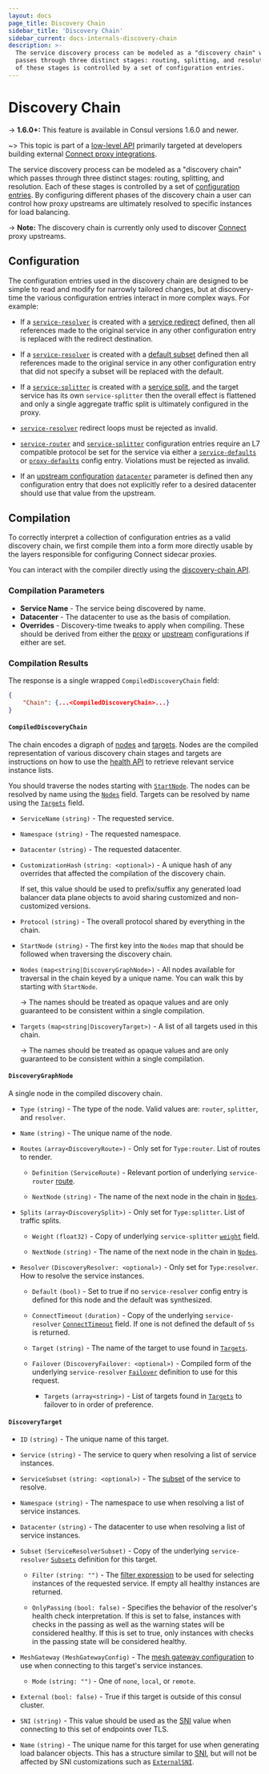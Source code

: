 ```yaml
---
layout: docs
page_title: Discovery Chain
sidebar_title: 'Discovery Chain'
sidebar_current: docs-internals-discovery-chain
description: >-
  The service discovery process can be modeled as a "discovery chain" which
  passes through three distinct stages: routing, splitting, and resolution. Each
  of these stages is controlled by a set of configuration entries.
---
```


# Discovery Chain

-> **1.6.0+:** This feature is available in Consul versions 1.6.0 and newer.

~> This topic is part of a [low-level API](/api/discovery-chain.html)
primarily targeted at developers building external [Connect proxy
integrations](/docs/connect/proxies/integrate.html).

The service discovery process can be modeled as a "discovery chain" which
passes through three distinct stages: routing, splitting, and resolution. Each
of these stages is controlled by a set of [configuration
entries](/docs/agent/config_entries.html). By configuring different phases of
the discovery chain a user can control how proxy upstreams are ultimately
resolved to specific instances for load balancing.

-> **Note:** The discovery chain is currently only used to discover
[Connect](/docs/connect/index.html) proxy upstreams.

## Configuration

The configuration entries used in the discovery chain are designed to be simple
to read and modify for narrowly tailored changes, but at discovery-time the
various configuration entries interact in more complex ways. For example:

- If a [`service-resolver`](/docs/agent/config-entries/service-resolver.html)
  is created with a [service
  redirect](/docs/agent/config-entries/service-resolver.html#service) defined,
  then all references made to the original service in any other configuration
  entry is replaced with the redirect destination.

- If a [`service-resolver`](/docs/agent/config-entries/service-resolver.html)
  is created with a [default
  subset](/docs/agent/config-entries/service-resolver.html#defaultsubset)
  defined then all references made to the original service in any other
  configuration entry that did not specify a subset will be replaced with the
  default.

- If a [`service-splitter`](/docs/agent/config-entries/service-splitter.html)
  is created with a [service
  split](/docs/agent/config-entries/service-splitter.html#splits), and the target service has its
  own `service-splitter` then the overall effect is flattened and only a single
  aggregate traffic split is ultimately configured in the proxy.

- [`service-resolver`](/docs/agent/config-entries/service-resolver.html)
  redirect loops must be rejected as invalid.

- [`service-router`](/docs/agent/config-entries/service-router.html) and
  [`service-splitter`](/docs/agent/config-entries/service-splitter.html)
  configuration entries require an L7 compatible protocol be set for the
  service via either a
  [`service-defaults`](/docs/agent/config-entries/service-defaults.html) or
  [`proxy-defaults`](/docs/agent/config-entries/proxy-defaults.html) config
  entry. Violations must be rejected as invalid.

- If an [upstream
  configuration](/docs/connect/registration/service-registration.html#upstream-configuration-reference)
  [`datacenter`](/docs/connect/registration/service-registration.html#datacenter)
  parameter is defined then any configuration entry that does not explicitly
  refer to a desired datacenter should use that value from the upstream.

## Compilation

To correctly interpret a collection of configuration entries as a valid
discovery chain, we first compile them into a form more directly usable by the
layers responsible for configuring Connect sidecar proxies.

You can interact with the compiler directly using the [discovery-chain
API](/api/discovery-chain.html).

### Compilation Parameters

- **Service Name** - The service being discovered by name.
- **Datacenter** - The datacenter to use as the basis of compilation.
- **Overrides** - Discovery-time tweaks to apply when compiling. These should
  be derived from either the
  [proxy](/docs/connect/registration/service-registration.html#complete-configuration-example)
  or
  [upstream](/docs/connect/registration/service-registration.html#upstream-configuration-reference)
  configurations if either are set.

### Compilation Results

The response is a single wrapped `CompiledDiscoveryChain` field:

```json
{
    "Chain": {...<CompiledDiscoveryChain>...}
}
```

#### `CompiledDiscoveryChain`

The chain encodes a digraph of [nodes](#discoverygraphnode) and
[targets](#discoverytarget). Nodes are the compiled representation of various
discovery chain stages and targets are instructions on how to use the [health
API](/api/health.html#list-nodes-for-connect-capable-service) to retrieve
relevant service instance lists.

You should traverse the nodes starting with [`StartNode`](#startnode). The
nodes can be resolved by name using the [`Nodes`](#nodes) field. Targets can be
resolved by name using the [`Targets`](#targets) field.

- `ServiceName` `(string)` - The requested service.
- `Namespace` `(string)` - The requested namespace.
- `Datacenter` `(string)` - The requested datacenter.

- `CustomizationHash` `(string: <optional>)` - A unique hash of any overrides
  that affected the compilation of the discovery chain.

  If set, this value should be used to prefix/suffix any generated load
  balancer data plane objects to avoid sharing customized and non-customized
  versions.

- `Protocol` `(string)` - The overall protocol shared by everything in the
  chain.

- `StartNode` `(string)` - The first key into the `Nodes` map that should be
  followed when traversing the discovery chain.

- `Nodes` `(map<string|DiscoveryGraphNode>)` - All nodes available for traversal in
  the chain keyed by a unique name. You can walk this by starting with
  `StartNode`.

  -> The names should be treated as opaque values and are only guaranteed to be
  consistent within a single compilation.

- `Targets` `(map<string|DiscoveryTarget>)` - A list of all targets used in this chain.

  -> The names should be treated as opaque values and are only guaranteed to be
  consistent within a single compilation.

#### `DiscoveryGraphNode`

A single node in the compiled discovery chain.

- `Type` `(string)` - The type of the node. Valid values are: `router`,
  `splitter`, and `resolver`.

- `Name` `(string)` - The unique name of the node.

- `Routes` `(array<DiscoveryRoute>)` - Only set for `Type:router`. List of routes to
  render.

  - `Definition` `(ServiceRoute)` - Relevant portion of underlying
    `service-router`
    [route](/docs/agent/config-entries/service-router.html#routes).

  - `NextNode` `(string)` - The name of the next node in the chain in [`Nodes`](#nodes).

- `Splits` `(array<DiscoverySplit>)` - Only set for `Type:splitter`. List of traffic
  splits.

  - `Weight` `(float32)` - Copy of underlying `service-splitter`
    [`weight`](/docs/agent/config-entries/service-splitter.html#weight) field.

  - `NextNode` `(string)` - The name of the next node in the chain in [`Nodes`](#nodes).

- `Resolver` `(DiscoveryResolver: <optional>)` - Only set for `Type:resolver`. How
  to resolve the service instances.

  - `Default` `(bool)` - Set to true if no `service-resolver` config entry is
    defined for this node and the default was synthesized.

  - `ConnectTimeout` `(duration)` - Copy of the underlying `service-resolver`
    [`ConnectTimeout`](/docs/agent/config-entries/service-resolver.html#connecttimeout)
    field. If one is not defined the default of `5s` is returned.

  - `Target` `(string)` - The name of the target to use found in [`Targets`](#targets).

  - `Failover` `(DiscoveryFailover: <optional>)` - Compiled form of the
    underlying `service-resolver`
    [`Failover`](/docs/agent/config-entries/service-resolver.html#failover)
    definition to use for this request.

    - `Targets` `(array<string>)` - List of targets found in
      [`Targets`](#targets) to failover to in order of preference.

#### `DiscoveryTarget`

- `ID` `(string)` - The unique name of this target.

- `Service` `(string)` - The service to query when resolving a list of service instances.

- `ServiceSubset` `(string: <optional>)` - The
  [subset](/docs/agent/config-entries/service-resolver.html#service-subsets) of
  the service to resolve.

- `Namespace` `(string)` - The namespace to use when resolving a list of service instances.

- `Datacenter` `(string)` - The datacenter to use when resolving a list of service instances.

- `Subset` `(ServiceResolverSubset)` - Copy of the underlying
  `service-resolver`
  [`Subsets`](/docs/agent/config-entries/service-resolver.html#subsets)
  definition for this target.

  - `Filter` `(string: "")` - The
    [filter expression](/api/features/filtering.html) to be used for selecting
    instances of the requested service. If empty all healthy instances are
    returned.

  - `OnlyPassing` `(bool: false)` - Specifies the behavior of the resolver's
    health check interpretation. If this is set to false, instances with checks
    in the passing as well as the warning states will be considered healthy. If
    this is set to true, only instances with checks in the passing state will
    be considered healthy.

- `MeshGateway` `(MeshGatewayConfig)` - The [mesh gateway
  configuration](/docs/connect/mesh_gateway.html#connect-proxy-configuration)
  to use when connecting to this target's service instances.

  - `Mode` `(string: "")` - One of `none`, `local`, or `remote`.

- `External` `(bool: false)` - True if this target is outside of this consul cluster.

- `SNI` `(string)` - This value should be used as the
  [SNI](https://en.wikipedia.org/wiki/Server_Name_Indication) value when
  connecting to this set of endpoints over TLS.

- `Name` `(string)` - The unique name for this target for use when generating
  load balancer objects. This has a structure similar to [SNI](#sni), but will
  not be affected by SNI customizations such as
  [`ExternalSNI`](/docs/agent/config-entries/service-defaults.html#externalsni).
